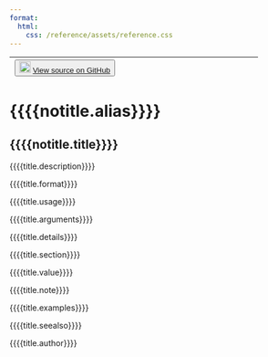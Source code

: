 ```yaml
---
format:
  html:
    css: /reference/assets/reference.css
---
```


| <button class="button"> ![](/reference/assets/GitHub-Mark-32px.png){width="20"} [View source on GitHub]({{{{notitle.repo}}}}/blob/main/{{{{notitle.source}}}}#L{{{{notitle.alias_line}}}}) </button> |
|:------------------------------:|:--------------------------------------:|

# {{{{notitle.alias}}}}

## {{{{notitle.title}}}}

{{{{title.description}}}}

{{{{title.format}}}}

{{{{title.usage}}}}

{{{{title.arguments}}}}

{{{{title.details}}}}

{{{{title.section}}}}

{{{{title.value}}}}

{{{{title.note}}}}

{{{{title.examples}}}}

{{{{title.seealso}}}}

{{{{title.author}}}}
